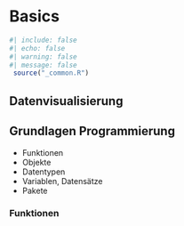 # Basics

```r
#| include: false
#| echo: false
#| warning: false
#| message: false
 source("_common.R")
```


## Datenvisualisierung

## Grundlagen Programmierung

- Funktionen
- Objekte
- Datentypen
- Variablen, Datensätze
- Pakete

### Funktionen
